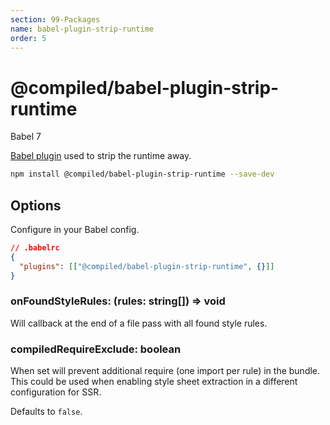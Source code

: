 ```yaml
---
section: 99-Packages
name: babel-plugin-strip-runtime
order: 5
---
```


# @compiled/babel-plugin-strip-runtime


<HorizontalStack gap={0.5} spacing={2}>
  <Lozenge>Babel 7</Lozenge>
</HorizontalStack>

[Babel plugin](https://babeljs.io) used to strip the runtime away.

```bash
npm install @compiled/babel-plugin-strip-runtime --save-dev
```

## Options

Configure in your Babel config.

```json
// .babelrc
{
  "plugins": [["@compiled/babel-plugin-strip-runtime", {}]]
}
```

### onFoundStyleRules: (rules: string[]) => void

Will callback at the end of a file pass with all found style rules.

### compiledRequireExclude: boolean
When set will prevent additional require (one import per rule) in the bundle.
This could be used when enabling style sheet extraction in a different configuration for SSR.

Defaults to `false`.

